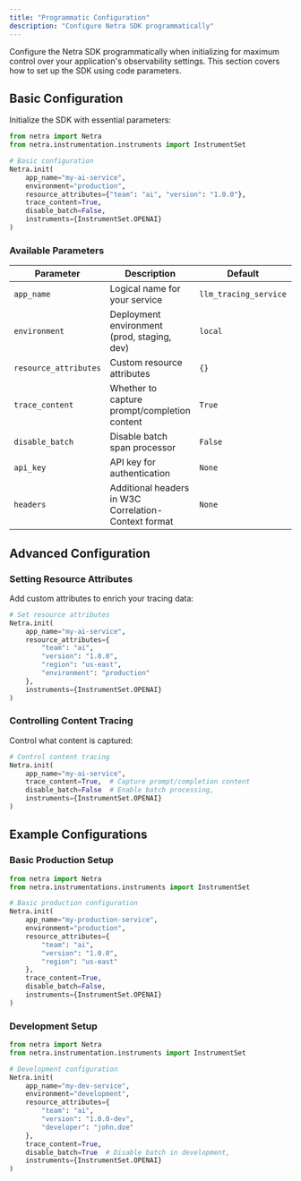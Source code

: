 ```yaml
---
title: "Programmatic Configuration"
description: "Configure Netra SDK programmatically"
---
```


Configure the Netra SDK programmatically when initializing for maximum control over your application's observability settings. This section covers how to set up the SDK using code parameters.

## Basic Configuration

Initialize the SDK with essential parameters:

<CodeGroup>

```python python
from netra import Netra
from netra.instrumentation.instruments import InstrumentSet

# Basic configuration
Netra.init(
    app_name="my-ai-service",
    environment="production",
    resource_attributes={"team": "ai", "version": "1.0.0"},
    trace_content=True,
    disable_batch=False,
	instruments={InstrumentSet.OPENAI}
)
```

</CodeGroup>

### Available Parameters

| Parameter             | Description                                          | Default               | Type |
| --------------------- | ---------------------------------------------------- | --------------------- | ---- |
| `app_name`            | Logical name for your service                        | `llm_tracing_service` | str  |
| `environment`         | Deployment environment (prod, staging, dev)          | `local`               | str  |
| `resource_attributes` | Custom resource attributes                           | `{}`                  | dict |
| `trace_content`       | Whether to capture prompt/completion content         | `True`                | bool |
| `disable_batch`       | Disable batch span processor                         | `False`               | bool |
| `api_key`             | API key for authentication                           | `None`                | str  |
| `headers`             | Additional headers in W3C Correlation-Context format | `None`                | str  |

## Advanced Configuration

### Setting Resource Attributes

Add custom attributes to enrich your tracing data:

<CodeGroup>

```python python
# Set resource attributes
Netra.init(
    app_name="my-ai-service",
    resource_attributes={
        "team": "ai",
        "version": "1.0.0",
        "region": "us-east",
        "environment": "production"
    },
	instruments={InstrumentSet.OPENAI}
)
```

</CodeGroup>

### Controlling Content Tracing

Control what content is captured:

<CodeGroup>

```python python
# Control content tracing
Netra.init(
    app_name="my-ai-service",
    trace_content=True,  # Capture prompt/completion content
    disable_batch=False  # Enable batch processing,
	instruments={InstrumentSet.OPENAI}
)
```

</CodeGroup>

## Example Configurations

### Basic Production Setup

<CodeGroup>

```python python
from netra import Netra
from netra.instrumentations.instruments import InstrumentSet

# Basic production configuration
Netra.init(
    app_name="my-production-service",
    environment="production",
    resource_attributes={
        "team": "ai",
        "version": "1.0.0",
        "region": "us-east"
    },
    trace_content=True,
    disable_batch=False,
	instruments={InstrumentSet.OPENAI}
)
```

</CodeGroup>

### Development Setup

<CodeGroup>

```python python
from netra import Netra
from netra.instrumentation.instruments import InstrumentSet

# Development configuration
Netra.init(
    app_name="my-dev-service",
    environment="development",
    resource_attributes={
        "team": "ai",
        "version": "1.0.0-dev",
        "developer": "john.doe"
    },
    trace_content=True,
    disable_batch=True  # Disable batch in development,
	instruments={InstrumentSet.OPENAI}
)
```

</CodeGroup>